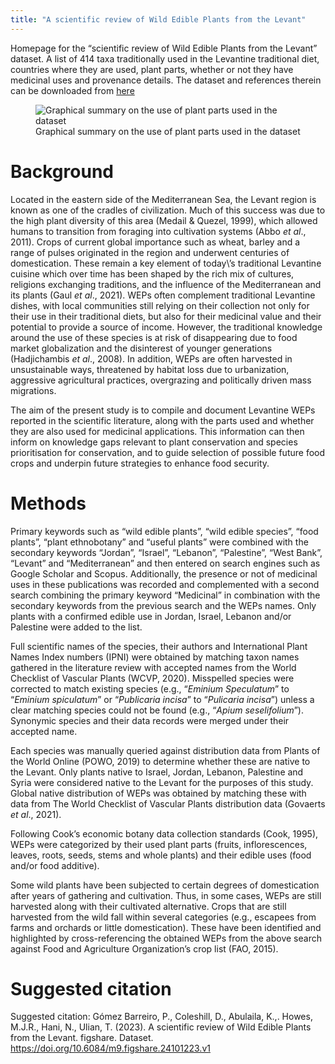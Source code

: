 ```yaml
---
title: "A scientific review of Wild Edible Plants from the Levant"
---
```


Homepage for the "scientific review of Wild Edible Plants from the Levant" dataset. A list of 414 taxa traditionally used in the Levantine traditional diet, countries where they are used, plant parts, whether or not they have medicinal uses and provenance details. The dataset and references therein can be downloaded from [here](https://figshare.com/articles/dataset/A_scientific_review_of_Wild_Edible_Plants_from_the_Levant/24101223)

![Graphical summary on the use of plant parts used in the dataset](images/Levant_WEPS_graphical_abstract.png)

# Background

Located in the eastern side of the Mediterranean Sea, the Levant region is known as one of the cradles of civilization. Much of this success was due to the high plant diversity of this area (Medail & Quezel, 1999), which allowed humans to transition from foraging into cultivation systems (Abbo *et al*., 2011). Crops of current global importance such as wheat, barley and a range of pulses originated in the region and underwent centuries of domestication. These remain a key element of today\\'s traditional Levantine cuisine which over time has been shaped by the rich mix of cultures, religions exchanging traditions, and the influence of the Mediterranean and its plants (Gaul *et al*., 2021). WEPs often complement traditional Levantine dishes, with local communities still relying on their collection not only for their use in their traditional diets, but also for their medicinal value and their potential to provide a source of income. However, the traditional knowledge around the use of these species is at risk of disappearing due to food market globalization and the disinterest of younger generations (Hadjichambis *et al*., 2008). In addition, WEPs are often harvested in unsustainable ways, threatened by habitat loss due to urbanization, aggressive agricultural practices, overgrazing and politically driven mass migrations.

The aim of the present study is to compile and document Levantine WEPs reported in the scientific literature, along with the parts used and whether they are also used for medicinal applications. This information can then inform on knowledge gaps relevant to plant conservation and species prioritisation for conservation, and to guide selection of possible future food crops and underpin future strategies to enhance food security.

# Methods

Primary keywords such as "wild edible plants", "wild edible species", "food plants", "plant ethnobotany" and "useful plants" were combined with the secondary keywords "Jordan", "Israel", "Lebanon", "Palestine", "West Bank", "Levant" and "Mediterranean" and then entered on search engines such as Google Scholar and Scopus. Additionally, the presence or not of medicinal uses in these publications was recorded and complemented with a second search combining the primary keyword "Medicinal" in combination with the secondary keywords from the previous search and the WEPs names. Only plants with a confirmed edible use in Jordan, Israel, Lebanon and/or Palestine were added to the list.

Full scientific names of the species, their authors and International Plant Names Index numbers (IPNI) were obtained by matching taxon names gathered in the literature review with accepted names from the World Checklist of Vascular Plants (WCVP, 2020). Misspelled species were corrected to match existing species (e.g., "*Eminium Speculatum*" to "*Eminium spiculatum*" or "*Publicaria incisa*" to "*Pulicaria incisa*") unless a clear matching species could not be found (e.g., "*Apium seselifolium*"). Synonymic species and their data records were merged under their accepted name.

Each species was manually queried against distribution data from Plants of the World Online (POWO, 2019) to determine whether these are native to the Levant. Only plants native to Israel, Jordan, Lebanon, Palestine and Syria were considered native to the Levant for the purposes of this study. Global native distribution of WEPs was obtained by matching these with data from The World Checklist of Vascular Plants distribution data (Govaerts *et al*., 2021).

Following Cook's economic botany data collection standards (Cook, 1995), WEPs were categorized by their used plant parts (fruits, inflorescences, leaves, roots, seeds, stems and whole plants) and their edible uses (food and/or food additive).

Some wild plants have been subjected to certain degrees of domestication after years of gathering and cultivation. Thus, in some cases, WEPs are still harvested along with their cultivated alternative. Crops that are still harvested from the wild fall within several categories (e.g., escapees from farms and orchards or little domestication). These have been identified and highlighted by cross-referencing the obtained WEPs from the above search against Food and Agriculture Organization's crop list (FAO, 2015).

# Suggested citation

Suggested citation: Gómez Barreiro, P., Coleshill, D., Abulaila, K.,. Howes, M.J.R., Hani, N., Ulian, T. (2023). A scientific review of Wild Edible Plants from the Levant. figshare. Dataset. <https://doi.org/10.6084/m9.figshare.24101223.v1>
